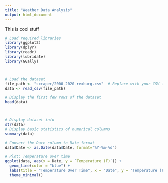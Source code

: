 ```yaml
---
title: "Weather Data Analysis"
output: html_document
---
```

This is cool stuff

```r
# Load required libraries
library(ggplot2)
library(dplyr)
library(readr)
library(lubridate)
library(GGally)



# Load the dataset
file_path <- "scraper/2000-2020-rexburg.csv"  # Replace with your CSV file path
data <- read_csv(file_path)

# Display the first few rows of the dataset
head(data)



# Display dataset info
str(data)
# Display basic statistics of numerical columns
summary(data)

# Convert the Date column to Date format
data$Date <- as.Date(data$Date, format="%Y-%m-%d")

# Plot: Temperature over time
ggplot(data, aes(x = Date, y = `Temperature (F)`)) +
  geom_line(color = "blue") +
  labs(title = "Temperature Over Time", x = "Date", y = "Temperature (F)") +
  theme_minimal()

```
